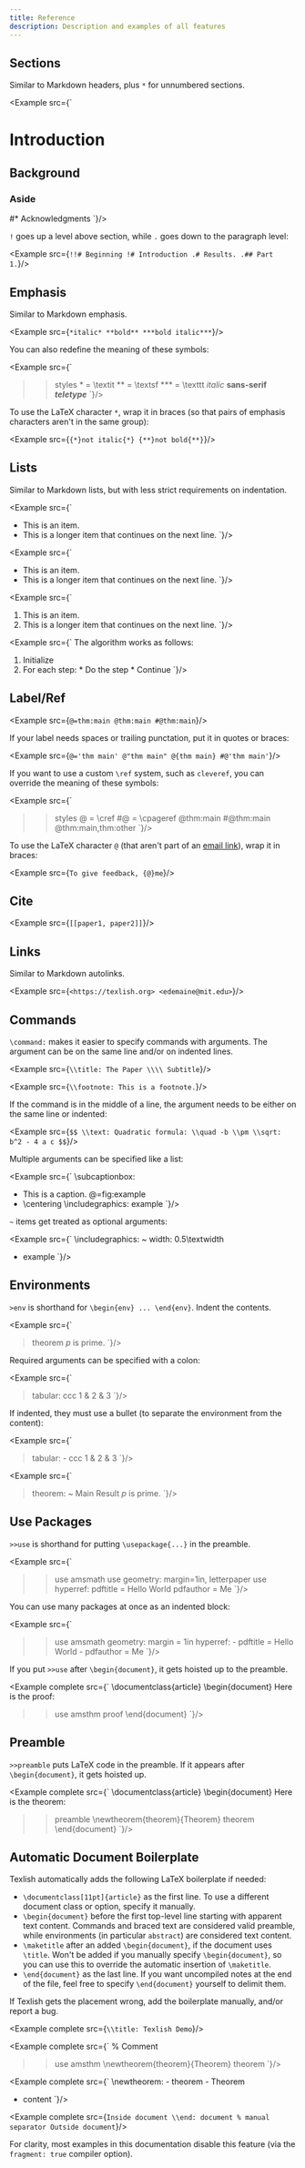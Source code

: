 ```yaml
---
title: Reference
description: Description and examples of all features
---
```


## Sections

Similar to Markdown headers, plus `*` for unnumbered sections.

<Example src={`
  # Introduction
  ## Background
  ### Aside
  #* Acknowledgments
`}/>

`!` goes up a level above section, while `.` goes down to the paragraph level:

<Example src={`
  !!# Beginning
  !# Introduction
  .# Results.
  .## Part 1.
`}/>

## Emphasis

Similar to Markdown emphasis.

<Example src={`
  *italic*
  **bold**
  ***bold italic***
`}/>

You can also redefine the meaning of these symbols:

<Example src={`
  >>styles
    * = \\textit
    ** = \\textsf
    *** = \\texttt
  *italic*
  **sans-serif**
  ***teletype***
`}/>

To use the LaTeX character `*`, wrap it in braces
(so that pairs of emphasis characters aren't in the same group):

<Example src={`
  {*}not italic{*}
  {**}not bold{**}
`}/>

## Lists

Similar to Markdown lists, but with less strict requirements on indentation.

<Example src={`
  - This is an item.
  - This is a longer item that
    continues on the next line.
`}/>

<Example src={`
  * This is an item.
  * This is a longer item that
    continues on the next line.
`}/>

<Example src={`
  1. This is an item.
  2. This is a longer item that
    continues on the next line.
`}/>

<Example src={`
  The algorithm works as follows:
  1. Initialize
  2. For each step:
    * Do the step
    * Continue
`}/>

## Label/Ref

<Example src={`
  @=thm:main
  @thm:main
  #@thm:main
`}/>

If your label needs spaces or trailing punctation, put it in quotes or braces:

<Example src={`
  @='thm main'
  @"thm main"
  @{thm main}
  #@'thm main'
`}/>

If you want to use a custom `\ref` system, such as `cleveref`, you can
override the meaning of these symbols:

<Example src={`
  >>styles
    @ = \\cref
    #@ = \\cpageref
  @thm:main
  #@thm:main
  @thm:main,thm:other
`}/>

To use the LaTeX character `@` (that aren't part of an [email link](#links)),
wrap it in braces:

<Example src={`
  To give feedback, {@}me
`}/>

## Cite

<Example src={`
  [[paper1, paper2]]
`}/>

## Links

Similar to Markdown autolinks.

<Example src={`
  <https://texlish.org>
  <edemaine@mit.edu>
`}/>

## Commands

`\command:` makes it easier to specify commands with arguments.
The argument can be on the same line and/or on indented lines.

<Example src={`
  \\title: The Paper \\\\
    Subtitle
`}/>

<Example src={`
  \\footnote:
    This is a footnote.
`}/>

If the command is in the middle of a line, the argument needs to be
either on the same line or indented:

<Example src={`
  $$
    \\text: Quadratic formula:
    \\quad
    -b \\pm \\sqrt:
      b^2 - 4 a c
  $$
`}/>

Multiple arguments can be specified like a list:

<Example src={`
  \\subcaptionbox:
  - This is a caption.
    @=fig:example
  - \\centering
    \\includegraphics: example
`}/>

`~` items get treated as optional arguments:

<Example src={`
  \\includegraphics:
  ~ width: 0.5\\textwidth
  - example
`}/>

## Environments

`>env` is shorthand for `\begin{env} ... \end{env}`.
Indent the contents.

<Example src={`
  > theorem
    $p$ is prime.
`}/>

Required arguments can be specified with a colon:

<Example src={`
  > tabular: ccc
    1 & 2 & 3
`}/>

If indented, they must use a bullet (to separate the environment
from the content):

<Example src={`
  > tabular:
    - ccc
    1 & 2 & 3
`}/>

<Example src={`
  > theorem:
    ~ Main Result
    $p$ is prime.
`}/>

## Use Packages

`>>use` is shorthand for putting `\usepackage{...}` in the preamble.

<Example src={`
  >>use amsmath
  >>use geometry: margin=1in, letterpaper
  >>use hyperref:
    pdftitle = Hello World
    pdfauthor = Me
`}/>

You can use many packages at once as an indented block:

<Example src={`
  >>use
    amsmath
    geometry: margin = 1in
    hyperref:
      - pdftitle = Hello World
      - pdfauthor = Me
`}/>

If you put `>>use` after `\begin{document}`, it gets hoisted up to the preamble.

<Example complete src={`
  \\documentclass{article}
  \\begin{document}
  Here is the proof:
  >>use amsthm
  > proof
  \\end{document}
`}/>

## Preamble

`>>preamble` puts LaTeX code in the preamble.
If it appears after `\begin{document}`, it gets hoisted up.

<Example complete src={`
  \\documentclass{article}
  \\begin{document}
  Here is the theorem:
  >>preamble \\newtheorem{theorem}{Theorem}
  >theorem
  \\end{document}
`}/>

## Automatic Document Boilerplate

Texlish automatically adds the following LaTeX boilerplate if needed:

* `\documentclass[11pt]{article}` as the first line.
  To use a different document class or option, specify it manually.
* `\begin{document}` before the first top-level line
  starting with apparent text content.
  Commands and braced text are considered valid preamble,
  while environments (in particular `abstract`) are considered text content.
* `\maketitle` after an added `\begin{document}`, if the document uses `\title`.
  Won't be added if you manually specify `\begin{document}`,
  so you can use this to override the automatic insertion of `\maketitle`.
* `\end{document}` as the last line.
  If you want uncompiled notes at the end of the file,
  feel free to specify `\end{document}` yourself to delimit them.

If Texlish gets the placement wrong, add the boilerplate manually,
and/or report a bug.

<Example complete src={`
  \\title: Texlish Demo
`}/>

<Example complete src={`
  % Comment
  >>use amsthm
  \\newtheorem{theorem}{Theorem}
  > theorem
`}/>

<Example complete src={`
  \\newtheorem:
    - theorem
    - Theorem
  - content
`}/>

<Example complete src={`
  Inside document
  \\end: document % manual separator
  Outside document
`}/>

For clarity, most examples in this documentation disable this feature
(via the `fragment: true` compiler option).
